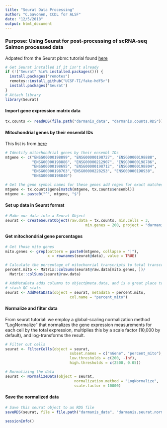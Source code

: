 ```yaml
---
title: "Seurat Data Processing"
author: "C.Savonen, CCDL for ALSF"
date: "12/5/2018"
output: html_document
---
```

### Purpose: Using Seurat for post-processing of scRNA-seq Salmon processed data
Adpated from the Seurat pbmc tutorial found [here](https://satijalab.org/seurat/pbmc3k_tutorial.html) 
```r
# Get Seurat installed if it isn't already
if (!("Seurat" %in% installed.packages())) {
  install.packages("remotes")
  remotes::install_github("UCSF-TI/fake-hdf5r")
  install.packages('Seurat')
}
# Attach library
library(Seurat)
```

#### Import gene expression matrix data
```r
tx.counts <- readRDS(file.path("darmanis_data", "darmanis.counts.RDS"))
```

#### Mitochondrial genes by their ensembl IDs
This list is from [here](http://jdblischak.github.io/singleCellSeq/analysis/qc-filter-ipsc.html)
```r
# Identify mitochondrial genes by their ensembl IDs
mtgene <- c("ENSG00000198899", "ENSG00000198727", "ENSG00000198888", 
            "ENSG00000198886", "ENSG00000212907", "ENSG00000198786",
            "ENSG00000198695", "ENSG00000198712", "ENSG00000198804",
            "ENSG00000198763","ENSG00000228253", "ENSG00000198938", 
            "ENSG00000198840")

# Get the gene symbol names for these genes add regex for exact matches
mtgene <- tx.counts$gene[match(mtgene, tx.counts$ensembl)]
mtgene <- paste0("^", mtgene, "$")
```

#### Set up data in Seurat format
```r
# Make our data into a Seurat Object
seurat <- CreateSeuratObject(raw.data = tx.counts, min.cells = 3,
                                    min.genes = 200, project = "darmanis_gbm")
```

#### Get mitochondrial gene percentages
```r
# Get those mito genes
mito.genes <- grep(pattern = paste0(mtgene, collapse = "|"), 
                   x = rownames(seurat@data), value = TRUE)

# Calculate the percentage of mitochonrial transcripts to total transcripts
percent.mito <- Matrix::colSums(seurat@raw.data[mito.genes, ])/
  Matrix::colSums(seurat@raw.data)

# AddMetaData adds columns to object@meta.data, and is a great place to
# stash QC stats
seurat <- AddMetaData(object = seurat, metadata = percent.mito,
                             col.name = "percent_mito")
```

#### Normalize and filter data
From seurat tutorial: we employ a global-scaling normalization method “LogNormalize” 
that normalizes the gene expression measurements for each cell by the total expression,
multiplies this by a scale factor (10,000 by default), and log-transforms the result.
```r
# Filter out cells
seurat <- FilterCells(object = seurat, 
                             subset.names = c("nGene", "percent_mito"), 
                             low.thresholds = c(200, -Inf), 
                             high.thresholds = c(2500, 0.05))

# Normalizing the data
seurat <- NormalizeData(object = seurat, 
                               normalization.method = "LogNormalize", 
                               scale.factor = 10000)
```

#### Save the normalized data
```r
# Save this seurat object to an RDS file
saveRDS(seurat, file = file.path("darmanis_data", "darmanis.seurat.norm.RDS"))
```

```r
sessionInfo()
```
